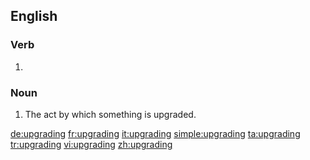 ==English==

===Verb===
{{head|en|present participle}}

# {{present participle of|upgrade|lang=en|nocat=1}}

===Noun===
{{en-noun}}

# The act by which something is upgraded.

[[de:upgrading]]
[[fr:upgrading]]
[[it:upgrading]]
[[simple:upgrading]]
[[ta:upgrading]]
[[tr:upgrading]]
[[vi:upgrading]]
[[zh:upgrading]]